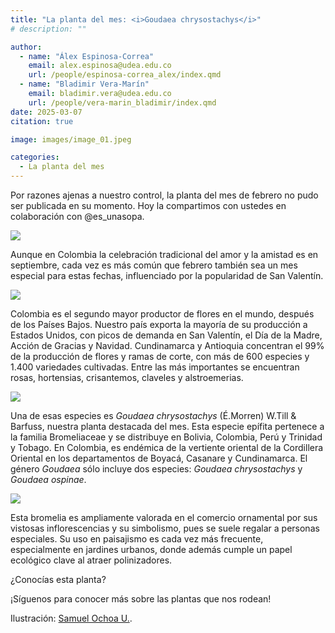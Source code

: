 ```yaml
---
title: "La planta del mes: <i>Goudaea chrysostachys</i>"
# description: ""

author: 
  - name: "Álex Espinosa-Correa"
    email: alex.espinosa@udea.edu.co
    url: /people/espinosa-correa_alex/index.qmd
  - name: "Bladimir Vera-Marín"
    email: bladimir.vera@udea.edu.co
    url: /people/vera-marin_bladimir/index.qmd
date: 2025-03-07
citation: true

image: images/image_01.jpeg

categories:
  - La planta del mes
---
```


<meta name="fediverse:creator" content="@alexespinosaco@mstdn.social">

Por razones ajenas a nuestro control, la planta del mes de febrero no pudo ser publicada en su momento. Hoy la compartimos con ustedes en colaboración con @es_unasopa.

![](images/image_01.jpeg){fig-align="center" group="my-gallery" fig-alt="Ilustración botánica de la planta del mes, Goudaea chrysostachys (É.Morren) W.Till & Barfuss, presentada por GEOBOTA. La imagen muestra varias partes de la planta: A. El hábito completo. B. Una inflorescencia. C. Acercamiento a una escama del tallo. La ilustración incluye detalles de las estructuras vegetales y las dimensiones. En la parte inferior, se encuentran los créditos de la ilustración y las redes sociales de GEOBOTA, @geobotaudea y Samuel Ochoa U., @es_unasopa."}

Aunque en Colombia la celebración tradicional del amor y la amistad es en septiembre, cada vez es más común que febrero también sea un mes especial para estas fechas, influenciado por la popularidad de San Valentín.

![](images/image_02.jpeg){fig-align="center" group="my-gallery" fig-alt="Ilustración del hábito de Goudaea chrysostachys (É.Morren) W.Till & Barfuss."}

Colombia es el segundo mayor productor de flores en el mundo, después de los Países Bajos. Nuestro país exporta la mayoría de su producción a Estados Unidos, con picos de demanda en San Valentín, el Día de la Madre, Acción de Gracias y Navidad. Cundinamarca y Antioquia concentran el 99% de la producción de flores y ramas de corte, con más de 600 especies y 1.400 variedades cultivadas. Entre las más importantes se encuentran rosas, hortensias, crisantemos, claveles y alstroemerias.

![](images/image_03.jpeg){fig-align="center" group="my-gallery" fig-alt="Ilustración de la inflorescencia de Goudaea chrysostachys (É.Morren) W.Till & Barfuss."}

Una de esas especies es *Goudaea chrysostachys* (É.Morren) W.Till & Barfuss, nuestra planta destacada del mes. Esta especie epífita pertenece a la familia Bromeliaceae y se distribuye en Bolivia, Colombia, Perú y Trinidad y Tobago. En Colombia, es endémica de la vertiente oriental de la Cordillera Oriental en los departamentos de Boyacá, Casanare y Cundinamarca. El género *Goudaea* sólo incluye dos especies: *Goudaea chrysostachys* y *Goudaea ospinae*.

![](images/image_04.jpeg){fig-align="center" group="my-gallery" fig-alt="Ilustración de escamas en Goudaea chrysostachys (É.Morren) W.Till & Barfuss."}

Esta bromelia es ampliamente valorada en el comercio ornamental por sus vistosas inflorescencias y su simbolismo, pues se suele regalar a personas especiales. Su uso en paisajismo es cada vez más frecuente, especialmente en jardines urbanos, donde además cumple un papel ecológico clave al atraer polinizadores.

¿Conocías esta planta?

¡Síguenos para conocer más sobre las plantas que nos rodean!

Ilustración: [Samuel Ochoa U.](https://www.instagram.com/es_unasopa/).
